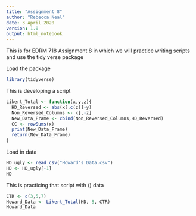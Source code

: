 ---
title: "Assignment 8"
author: "Rebecca Neal"
date: 3 April 2020
version: 1.0
output: html_notebook
---

This is for EDRM 718 Assignment 8 in which we will practice writing scripts and
use the tidy verse package

Load the package
```{r include=FALSE}
library(tidyverse)
```


This is developing a script
```{r}
Likert_Total <- function(x,y,z){
  HD_Reversed <- abs(x[,c(z)]-y)
  Non_Reversed_Columns <- x[,-z]
  New_Data_Frame <- cbind(Non_Reversed_Columns,HD_Reversed)
  CC <- rowSums(x)
  print(New_Data_Frame)
  return(New_Data_Frame)
}
```


Load in data
```{r Loading in Data, include=FALSE}
HD_ugly <- read_csv("Howard's Data.csv")
HD <- HD_ugly[-1]
HD
```



This is practicing that script with () data
```{r}
CTR <- c(3,5,7)
Howard_Data <- Likert_Total(HD, 8, CTR)
Howard_Data
```

